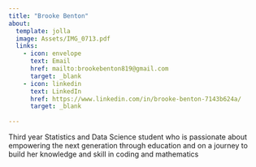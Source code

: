 ```yaml
---
title: "Brooke Benton"
about:  
  template: jolla
  image: Assets/IMG_0713.pdf
  links: 
    - icon: envelope 
      text: Email
      href: mailto:brookebenton819@gmail.com
      target: _blank
    - icon: linkedin
      text: LinkedIn 
      href: https://www.linkedin.com/in/brooke-benton-7143b624a/
      target: _blank
     
---
```

Third year Statistics and Data Science student who is passionate about empowering the next generation through education and on a journey to build her knowledge and skill in coding and mathematics